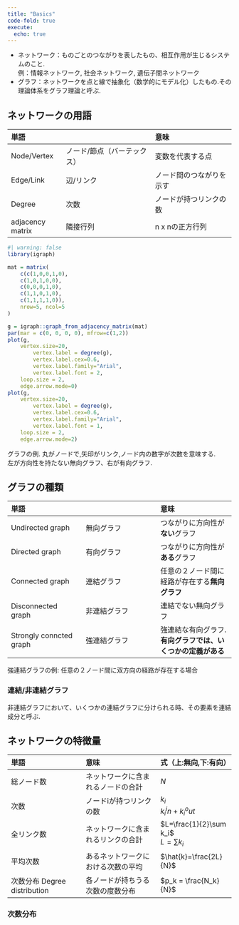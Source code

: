 ```yaml
---
title: "Basics"
code-fold: true
execute:
  echo: true
---
```


-   ネットワーク：ものごとのつながりを表したもの、相互作用が生じるシステムのこと.\
    例：情報ネットワーク, 社会ネットワーク, 遺伝子間ネットワーク
-   グラフ：ネットワークを点と線で抽象化（数学的にモデル化）したもの.その理論体系をグラフ理論と呼ぶ.

## ネットワークの用語

| 単語             |                             | 意味                     |
|:-----------------|:----------------------------|:-------------------------|
| Node/Vertex      | ノード/節点（バーテックス） | 変数を代表する点         |
| Edge/Link        | 辺/リンク                   | ノード間のつながりを示す |
| Degree           | 次数                        | ノードが持つリンクの数   |
| adjacency matrix | 隣接行列                    | n x nの正方行列          |

::: {#fig-caption-crossref}
```r
#| warning: false
library(igraph)

mat = matrix(
    c(c(1,0,0,1,0),
    c(1,0,1,0,0),
    c(0,0,0,1,0),
    c(1,1,0,1,0),
    c(1,1,1,1,0)),
    nrow=5, ncol=5
)

g = igraph::graph_from_adjacency_matrix(mat)
par(mar = c(0, 0, 0, 0), mfrow=c(1,2)) 
plot(g, 
    vertex.size=20, 
        vertex.label = degree(g),
        vertex.label.cex=0.6,
        vertex.label.family="Arial",
        vertex.label.font = 2,
    loop.size = 2,
    edge.arrow.mode=0)
plot(g, 
    vertex.size=20, 
        vertex.label = degree(g),
        vertex.label.cex=0.6,
        vertex.label.family="Arial",
        vertex.label.font = 1,
    loop.size = 2,
    edge.arrow.mode=2)
```

グラフの例. 丸がノードで,矢印がリンク,ノード内の数字が次数を意味する.\
左が方向性を持たない無向グラフ、右が有向グラフ.
:::

## グラフの種類

| 単語 |   | 意味 |
|:-----------------------|:-----------------------|:-----------------------|
| Undirected graph | 無向グラフ | つながりに方向性が**ない**グラフ |
| Directed graph | 有向グラフ | つながりに方向性が**ある**グラフ |
| Connected graph | 連結グラフ | 任意の２ノード間に経路が存在する**無向グラフ** |
| Disconnected graph | 非連結グラフ | 連結でない無向グラフ |
| Strongly conncted graph | 強連結グラフ | 強連結な有向グラフ.**有向グラフでは、いくつかの定義がある** |

強連結グラフの例: 任意の２ノード間に双方向の経路が存在する場合

### 連結/非連結グラフ

非連結グラフにおいて、いくつかの連結グラフに分けられる時、その要素を連結成分と呼ぶ.

## ネットワークの特徴量

| 単語 | 意味 | 式（上:無向,下:有向） |
|:-----------------------|:-----------------------|:-----------------------|
| 総ノード数 | ネットワークに含まれるノードの合計 | $N$ |
| 次数 | ノードiが持つリンクの数 | $k_i$<br>$k_i^in + k_i^out$ |
| 全リンク数 | ネットワークに含まれるリンクの合計 | $L=\frac{1}{2}\sum k_i$<br>$L=\sum k_i$ |
| 平均次数 | あるネットワークにおける次数の平均 | $\hat{k}=\frac{2L}{N}$ |
| 次数分布 Degree distribution | 各ノードが持ちうる次数の度数分布 | $p_k = \frac{N_k}{N}$ |

### 次数分布